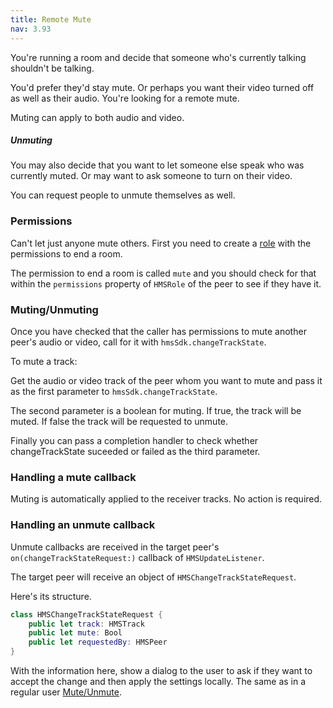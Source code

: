 ```yaml
---
title: Remote Mute
nav: 3.93
---
```


You're running a room and decide that someone who's currently talking shouldn't be talking.

You'd prefer they'd stay mute. Or perhaps you want their video turned off as well as their audio. You're looking for a remote mute.

Muting can apply to both audio and video.

##### Unmuting

You may also decide that you want to let someone else speak who was currently muted. Or may want to ask someone to turn on their video.

You can request people to unmute themselves as well.

### Permissions

Can't let just anyone mute others. First you need to create a [role](../foundation/templates-and-roles) with the permissions to end a room.

The permission to end a room is called `mute` and you should check for that within the `permissions` property of `HMSRole` of the peer to see if they have it.

### Muting/Unmuting

Once you have checked that the caller has permissions to mute another peer's audio or video, call for it with `hmsSdk.changeTrackState`.

To mute a track:

Get the audio or video track of the peer whom you want to mute and pass it as the first parameter to `hmsSdk.changeTrackState`.

The second parameter is a boolean for muting. If true, the track will be muted. If false the track will be requested to unmute.

Finally you can pass a completion handler to check whether changeTrackState suceeded or failed as the third parameter.

### Handling a mute callback

Muting is automatically applied to the receiver tracks. No action is required.

### Handling an unmute callback
Unmute callbacks are received in the target peer's `on(changeTrackStateRequest:)` callback of `HMSUpdateListener`.

The target peer will receive an object of `HMSChangeTrackStateRequest`.

Here's its structure.

```swift
class HMSChangeTrackStateRequest {
    public let track: HMSTrack
    public let mute: Bool
    public let requestedBy: HMSPeer
}
```

With the information here, show a dialog to the user to ask if they want to accept the change and then apply the settings locally. The same as in a regular user [Mute/Unmute](Mute).
